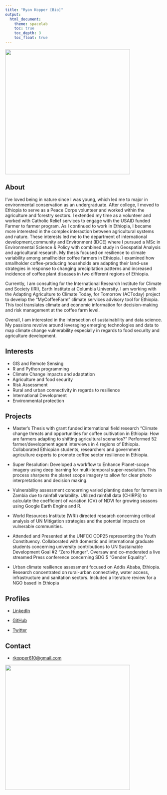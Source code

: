 ```yaml
---
title: "Ryan Kopper [Bio]"
output:
  html_document:
    theme: spacelab
    toc: true
    toc_depth: 3
    toc_float: true
---
```


![](img/Jane.png){width=400px}


## About

I’ve loved being in nature since I was young, which led me to major in environmental conservation as an undergraduate. After college, I moved to Ethiopia to serve as a Peace Corps volunteer and worked within the agriculture and forestry sectors. I extended my time as a volunteer and worked with Catholic Relief services to engage with the USAID funded Farmer to farmer program. As I continued to work in Ethiopia, I became more interested in the complex interaction between agricultural systems and nature. These interests led me to the department of international development,community and Environment (IDCE) where I pursued a MSc in Environmental Science & Policy with combined study in Geospatial Analysis and agricultural research. My thesis focused on resilience to climate variability among smallholder coffee farmers in Ethiopia. I examined how smallholder coffee-producing households are adapting their land-use strategies in response to changing precipitation patterns and increased incidence of coffee plant diseases in two different regions of Ethiopia. 

Currently, I am consulting for the International Research Institute for Climate and Society (IRI), Earth Institute at Columbia University. I am working with the Adapting Agriculture to Climate Today, for Tomorrow (ACToday) project to develop the "MyCoffeeFarm" climate services advisory tool for Ethiopia. This tool translates climate and economic information for decision-making and risk management at the coffee farm level.

Overall, I am interested in the intersection of sustainability and data science. My passions revolve around leveraging emerging technologies and data to map climate change vulnerability especially in regards to food security and agriculture development. 

## Interests

* GIS and Remote Sensing
* R and Python programming
* Climate Change impacts and adaptation
* Agriculture and food security
* Risk Assessment
* Rural and urban connectivity in regards to resilience
* International Development
* Environmental protection

## Projects

* Master’s Thesis with grant funded international field research “Climate change threats and opportunities for coffee cultivation in Ethiopia: How are farmers adapting to shifting agricultural scenarios?” Performed 52 farmer/development agent interviews in 4 regions of Ethiopia. Collaborated Ethiopian students, researchers and government agriculture experts to promote coffee sector resilience in Ethiopia. 

* Super Resolution: Developed a workflow to Enhance Planet-scope imagery using deep learning for multi-temporal super-resolution. This process sharpens the planet scope imagery to allow for clear photo interpretations and decision making.

* Vulnerability assessment concerning varied planting dates for farmers in Zambia due to rainfall variability. Utilized rainfall data (CHIRPS) to calculate the coefficient of variation (CV) of NDVI for growing seasons using Google Earth Engine and R. 

* World Resources Institute (WRI) directed research concerning critical analysis of UN Mitigation strategies and the potential impacts on vulnerable communities.

* Attended and Presented at the UNFCC COP25 representing the Youth Constituency. Collaborated with domestic and international graduate students concerning university contributions to UN Sustainable Development Goal #2 “Zero Hunger”. Oversaw and co-moderated a live streamed Press conference concerning SDG 5 “Gender Equality”. 

* Urban climate resilience assessment focused on Addis Ababa, Ethiopia. Research concentrated on rural-urban connectivity, water access, infrastructure and sanitation sectors. Included a literature review for a NGO based in Ethiopia


## Profiles 

* [LinkedIn](https://www.linkedin.com/in/ryan-kopper-526305124/)

* [GitHub](http://github.com/rkopper610)

* [Twitter](https://twitter.com/rkopper610)

## Contact

* [rkopper610@gmail.com](mailto:rkopper610@gmail.com)

![](img/Buna.png){width=400px}
